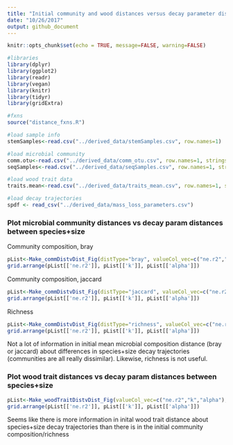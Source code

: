 ```yaml
---
title: "Initial community and wood distances versus decay parameter distances"
date: "10/26/2017"
output: github_document
---
```


```r
knitr::opts_chunk$set(echo = TRUE, message=FALSE, warning=FALSE)

#libraries
library(dplyr)
library(ggplot2)
library(readr)
library(vegan)
library(knitr)
library(tidyr)
library(gridExtra)

#fxns
source("distance_fxns.R")

#load sample info
stemSamples<-read.csv("../derived_data/stemSamples.csv", row.names=1)

#load microbial community
comm.otu<-read.csv("../derived_data/comm_otu.csv", row.names=1, stringsAsFactors = FALSE)
seqSamples<-read.csv("../derived_data/seqSamples.csv", row.names=1, stringsAsFactors = FALSE)

#load wood trait data
traits.mean<-read.csv("../derived_data/traits_mean.csv", row.names=1, stringsAsFactors = FALSE)

#load decay trajectories
spdf <- read_csv("../derived_data/mass_loss_parameters.csv")

```

### Plot microbial community distances vs decay param distances between species+size

Community composition, bray
```r
pList<-Make_commDistvDist_Fig(distType="bray", valueCol_vec=c("ne.r2","k","alpha"), seqSamples, stemSamples, comm.otu, spdf)
grid.arrange(pList[['ne.r2']], pList[['k']], pList[['alpha']])
```

Community composition, jaccard
```r
pList<-Make_commDistvDist_Fig(distType="jaccard", valueCol_vec=c("ne.r2","k","alpha"), seqSamples, stemSamples, comm.otu, spdf)
grid.arrange(pList[['ne.r2']], pList[['k']], pList[['alpha']])
```

Richness
```r
pList<-Make_commDistvDist_Fig(distType="richness", valueCol_vec=c("ne.r2","k","alpha"), seqSamples, stemSamples, comm.otu, spdf)
grid.arrange(pList[['ne.r2']], pList[['k']], pList[['alpha']])
```

Not a lot of information in initial mean microbial composition distance (bray or jaccard) about differences in species+size decay trajectories (communities are all really dissimilar). Likewise, richness is not useful.



### Plot wood trait distances vs decay param distances between species+size
```r
pList<-Make_woodTraitDistvDist_Fig(valueCol_vec=c("ne.r2","k","alpha"), seqSamples, stemSamples, traits.mean, spdf)
grid.arrange(pList[['ne.r2']], pList[['k']], pList[['alpha']])
```

Seems like there is more information in inital wood trait distance about species+size decay trajectories than there is in the initial community composition/richness

